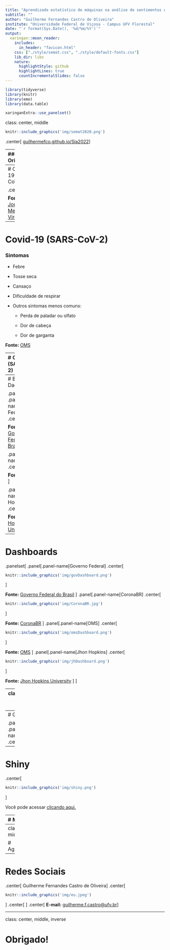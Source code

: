 ---
title: "Aprendizado estatístico de máquinas na análise de sentimentos em discurso"
subtitle: ""
author: "Guilherme Fernandes Castro de Oliveira"
institute: "Universidade Federal de Viçosa - Campus UFV Florestal"
date: "`r format(Sys.Date(), '%d/%m/%Y')`"
output:
  xaringan::moon_reader:
    includes:
      in_header: "favicon.html"
    css: ["./style/semat.css", "./style/default-fonts.css"]
    lib_dir: libs
    nature:
      highlightStyle: github
      highlightLines: true
      countIncrementalSlides: false
---

```{r, include=FALSE}
library(tidyverse)
library(knitr)
library(emo)
library(data.table)
```

```{r xaringan-panelset, echo=FALSE}
xaringanExtra::use_panelset()
```

class: center, middle

```{r qrcode, echo=FALSE, out.width='30%'}
knitr::include_graphics('img/semat2020.png')
```
</div>
.center[
[guilhermefco.github.io/Sia2022](guilhermefco.github.io/Sia2022)
]

---
### Orientação

.center[
Professor Doutor Fernando de Souza Bastos
]
.center[
```{r fernando, echo=FALSE, out.width='25%'}
knitr::include_graphics('img/fernando.gif')
```
]
.center[
<a href="https://www.linkedin.com/in/fsbmat/"><i class="fab fa-linkedin" style="font-size:40px;"></i></a>
<a href="https://github.com/fsbmat-ufv"><i class="fab fa-github" style="font-size:40px;"></i></a>
<a href="https://fsbmat-ufv.github.io/"><i class="fas fa-globe" style="font-size:40px;"></i></a>
]

### Apoio

.center[
```{r cnpq, echo=FALSE, out.width='50%'}
knitr::include_graphics('img/pibic_cnpq.jpg')
```
]

---
# Covid-19 (SARS-CoV-2)

.center[
```{r sarsCoV2, echo=FALSE, out.width='60%'}
knitr::include_graphics('img/sarsCoV2.jpg')
```
]

**Fonte:** [Journal of Medical Virology](https://onlinelibrary.wiley.com/doi/full/10.1002/jmv.25685)

---
# Covid-19 (SARS-CoV-2)

<h3>Sintomas</h3>

- Febre
  
- Tosse seca
  
- Cansaço

- Dificuldade de respirar
  
- Outros sintomas menos comuns:
  
  * Perda de paladar ou olfato
    
  * Dor de cabeça
    
  * Dor de garganta

**Fonte:** [OMS](https://www.who.int/emergencies/diseases/novel-coronavirus-2019/advice-for-public)

---
# Covid-19 (SARS-CoV-2)

<h3>Transmissão</h3>


- .justify[
A transmissão ocorre pelo ar, ou por contato pessoal, através de secreções contaminadas.
]
 
- .justify[
Devido ao modo de transmissão vários lugares do mundo decretaram isolamento social visto que até o momento não há medicamento para o combate e enfrentamento da doença.
]
  
**Fonte:** [OMS](https://www.who.int/news-room/q-a-detail/coronavirus-disease-covid-19-how-is-it-transmitted#:~:text=COVID%2D19%20is%20caused%20by,speak%2C%20sing%20or%20breathe%20heavily.)

---
# Banco de Dados

.panelset[
  .panel[.panel-name[Governo Federal]
.center[
```{r govCovid, echo=FALSE, out.width='75%'}
knitr::include_graphics('img/govCovid.png')
```
]  

**Fonte:** [Governo Federal do Brasil](https://opendatasus.saude.gov.br/dataset/casos-nacionais)
  ]
  
  .panel[.panel-name[Brasil.io]
.center[
```{r Brasil.io, echo=FALSE, out.width='75%'}
knitr::include_graphics('img/brasil.io.png')
```
]  

**Fonte:** [Brasil.io](https://brasil.io/home/)
  ]
  
  .panel[.panel-name[Jhon Hopkins]
.center[
```{r jhData, echo=FALSE, out.width='75%'}
knitr::include_graphics('img/jhData.png')
```
]    
  
**Fonte:** [Jhon Hopkins University](https://github.com/CSSEGISandData/COVID-19)
  ]
]

---
# Dashboards

.panelset[
  .panel[.panel-name[Governo Federal]
.center[
```{r govDashboard, echo=FALSE, out.width='75%'}
knitr::include_graphics('img/govDashboard.png')
```
]
  
**Fonte:** [Governo Federal do Brasil](https://covid.saude.gov.br/)
  ]
  .panel[.panel-name[CoronaBR]
.center[
```{r CoronaBR, echo=FALSE, out.width='75%'}
knitr::include_graphics('img/CoronaBR.jpg')
```
]

**Fonte:** [CoronaBR](https://github.com/fsbmat-ufv/CoronaBR)
  ]
  .panel[.panel-name[OMS]
.center[
```{r omsDashboard, echo=FALSE, out.width='75%'}
knitr::include_graphics('img/omsDashboard.png')
```
] 

**Fonte:** [OMS](https://covid19.who.int/)
  ]
  .panel[.panel-name[Jhon Hopkins]
.center[
```{r jhDashboard, echo=FALSE, out.width='75%'}
knitr::include_graphics('img/jhDashboard.png')
```
]
  
**Fonte:** [Jhon Hopkins University](https://coronavirus.jhu.edu/map.html)
  ]
]

---
class: middle, center, inverse

# Objetivos

---
# Gráficos

.panelset[
  .panel[.panel-name[1]
.center[
```{r, echo=FALSE, fig.width= 7, fig.height= 5, fig.retina=3}
dfState %>%
  filter(state == "MG") %>%
  ggplot(aes(x = date,
             y = confirmed)
  ) +
  geom_line(color = "#0786db", lwd = 1.2) +
  xlab("Data") +
  ylab("Número de Casos Confirmados") +
  ggtitle('Gráfico de linhas do número de casos confirmados no estado de Minas Gerais')
```
]
  ]
  .panel[.panel-name[2]
  .center[
```{r, echo=FALSE, fig.width= 7, fig.height= 5, fig.retina=3}
dfState %>%
  filter(state == "MG") %>%
  ggplot(aes(x = date,
             y = deaths)
  ) +
  geom_line(color = "#0786db", lwd = 1.2) +
  xlab("Data") +
  ylab("Número de Óbitos") +
  ggtitle('Gráfico de linhas do número de óbitos no estado de Minas Gerais')
```
]
  ]
  .panel[.panel-name[3]
.center[
```{r, echo=FALSE, fig.width=7, fig.height= 5, fig.retina=3}
dfState %>% 
  filter(is_last == TRUE) %>%
  top_n(n = 10, confirmed) %>% 
  ggplot(aes(x = reorder(state, -confirmed), 
             y = confirmed)) +
  geom_col(fill = "#0786db", color = "black") +
  xlab("Estado") +
  ylab("Número de Casos Confirmados") +
  ggtitle('Gráfico de barras comparando os 10 maiores números de casos\n confirmados por Estado no Brasil')
```
]
  ]
  .panel[.panel-name[4]
.center[
```{r map, echo=FALSE, out.width='75%'}
knitr::include_graphics('img/map.png')
```
]
  ]
]

---
# Shiny

.center[
``` {r shiny, echo=FALSE, out.width='80%'}
knitr::include_graphics('img/shiny.png')
```
]

Você pode acessar [clicando aqui.](https://guilhermefco.shinyapps.io/CovidInBrazil/)

---
# Modelo TCC

.panelset[
  .panel[.panel-name[Site]
.center[
``` {r Site2, echo=FALSE, out.width='75%'}
knitr::include_graphics('img/SiteTCC.png')
```
]
  ]
  .panel[.panel-name[PDF]
.center[
``` {r pdf, echo=FALSE, out.width='70%'}
knitr::include_graphics('img/pdf.jpg')
```
]
  ]
]

Será lançado em breve. `r emo::ji("smile")`

---
class: center, middle

# Agradecimentos

---
# Redes Sociais

.center[
Guilherme Fernandes Castro de Oliveira
]
.center[
``` {r eu, echo=FALSE, out.width='35%'}
knitr::include_graphics('img/eu.jpeg')
```
]
.center[
<a href="https://www.linkedin.com/in/guifernandesco/"><i class="fab fa-linkedin" style="font-size:40px;"></i></a>
<a href="https://github.com/GuilhermeFCO"><i class="fab fa-github" style="font-size:40px;"></i></a>
<a href="https://www.facebook.com/guifernandesco"><i class="fab fa-facebook" style="font-size:40px;"></i></a>
<a href="https://www.instagram.com/guifernandesco/"><i class="fab fa-instagram" style="font-size:40px;"></i></a>
<a href="https://twitter.com/guifernandesco"><i class="fab fa-twitter" style="font-size:40px;"></i></a>
<a href="mailto:guilherme.f.castro@ufv.br"><i class="far fa-envelope" style="font-size:40px;"></i></i></a>
]
.center[
**E-mail:** <a href="mailto:guilherme.f.castro@ufv.br">guilherme.f.castro@ufv.br</a>
]

---
class: center, middle, inverse

# Obrigado!
